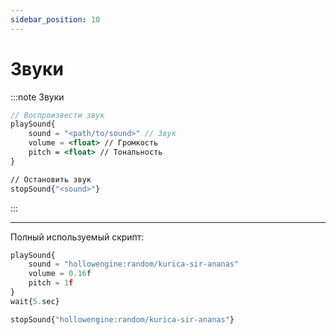 ```yaml
---
sidebar_position: 10
---
```


# Звуки

:::note Звуки
```jsx
// Воспроизвести звук
playSound{
    sound = "<path/to/sound>" // Звук
    volume = <float> // Громкость
    pitch = <float> // Тональность
}

// Остановить звук
stopSound{"<sound>"}
```
:::

---

Полный используемый скрипт:

```jsx
playSound{
    sound = "hollowengine:random/kurica-sir-ananas"
    volume = 0.16f
    pitch = 1f
}
wait{5.sec}

stopSound{"hollowengine:random/kurica-sir-ananas"}
```
